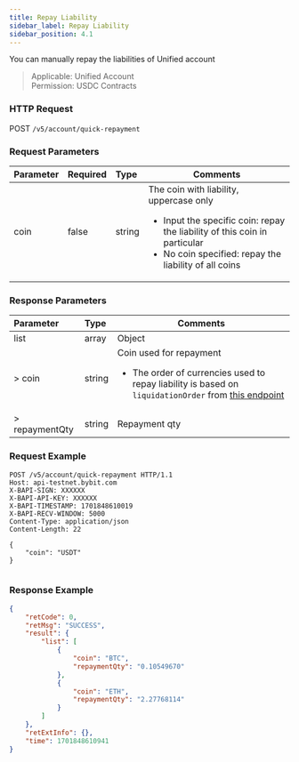 ```yaml
---
title: Repay Liability
sidebar_label: Repay Liability
sidebar_position: 4.1
---
```

You can manually repay the liabilities of Unified account
> Applicable: Unified Account<br/>
> Permission: USDC Contracts

### HTTP Request
POST `/v5/account/quick-repayment`

### Request Parameters
| Parameter | Required | Type | Comments|
|:----- |:-------|:-----|------ |
|coin |false |string |The coin with liability, uppercase only <ul><li>Input the specific coin: repay the liability of this coin in particular</li><li>No coin specified: repay the liability of all coins</li></ul>|

### Response Parameters
| Parameter | Type | Comments|
|:----- |:-----|----- |
|list |array |Object|
|> coin |string |Coin used for repayment <ul><li>The order of currencies used to repay liability is based on `liquidationOrder` from [this endpoint](../spot-margin-uta/vip-margin)</li></ul>|
|> repaymentQty |string |Repayment qty|


### Request Example

<Tabs groupId="programming-languages">
<TabItem value="http" label="HTTP">

```http
POST /v5/account/quick-repayment HTTP/1.1
Host: api-testnet.bybit.com
X-BAPI-SIGN: XXXXXX
X-BAPI-API-KEY: XXXXXX
X-BAPI-TIMESTAMP: 1701848610019
X-BAPI-RECV-WINDOW: 5000
Content-Type: application/json
Content-Length: 22

{
    "coin": "USDT"
}
```

</TabItem>
<TabItem value="python" label="Python">

```python

```

</TabItem>
</Tabs>

### Response Example

```json
{
    "retCode": 0,
    "retMsg": "SUCCESS",
    "result": {
        "list": [
            {
                "coin": "BTC",
                "repaymentQty": "0.10549670"
            },
            {
                "coin": "ETH",
                "repaymentQty": "2.27768114"
            }
        ]
    },
    "retExtInfo": {},
    "time": 1701848610941
}
```